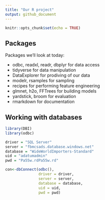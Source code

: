 ```yaml
---
title: "Our R project"
output: github_document
---
```


```r
knitr::opts_chunk$set(echo = TRUE)
```

## Packages
Packages we'll look at today:

- odbc, readxl, readr, dbplyr for data access
- tidyverse for data manipulation
- DataExplorer for prodiving of our data
- modelr, rsamples for sampling
- recipes for performing feature engineering 
- glmnet, h2o, FFTrees for building models
- yardstick, broom for evaluation
- rmarkdown for documentation

## Working with databases
```r
library(DBI)
library(odbc)

driver = "SQL Server" 
server = "fbmcsads.database.windows.net"
database = "WideWorldImporters-Standard"
uid = "adatumadmin"
pwd = "Pa55w.rdPa55w.rd"

con<-dbConnect(odbc(),
               driver = driver, 
               server = server,
               database = database,
               uid = uid,
               pwd = pwd)
```



